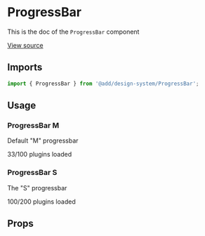 <!--- ProgressBar.stories.mdx --->


<Meta
  title="Design System/Components/ProgressBar"
  component={ProgressBar}
/>

# ProgressBar

This is the doc of the `ProgressBar` component

[View source](https://github.com/strapi/design-system/tree/develop/packages/strapi-design-system/src/ProgressBar)

## Imports

```js
import { ProgressBar } from '@add/design-system/ProgressBar';
```

## Usage

### ProgressBar M

Default "M" progressbar

<Canvas>
  <Story name="M">
    <ProgressBar value={33}>33/100 plugins loaded</ProgressBar>
  </Story>
</Canvas>

### ProgressBar S

The "S" progressbar

<Canvas>
  <Story name="S">
    <ProgressBar value={100} size="S">
      100/200 plugins loaded
    </ProgressBar>
  </Story>
</Canvas>

## Props

<ArgsTable of={ProgressBar} />
